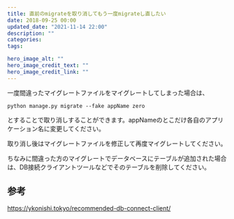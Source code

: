 ```yaml
---
title: 直前のmigrateを取り消してもう一度migrateし直したい
date: 2018-09-25 00:00
updated_date: "2021-11-14 22:00"
description: ""
categories:
tags:

hero_image_alt: ""
hero_image_credit_text: ""
hero_image_credit_link: ""
---
```

一度間違ったマイグレートファイルをマイグレートしてしまった場合は、

```
python manage.py migrate --fake appName zero
```

とすることで取り消しすることができます。appNameのとこだけ各自のアプリケーション名に変更してください。

取り消し後はマイグレートファイルを修正して再度マイグレートしてください。

ちなみに間違った方のマイグレートでデータベースにテーブルが追加された場合は、DB接続クライアントツールなどでそのテーブルを削除してください。



## 参考
https://ykonishi.tokyo/recommended-db-connect-client/